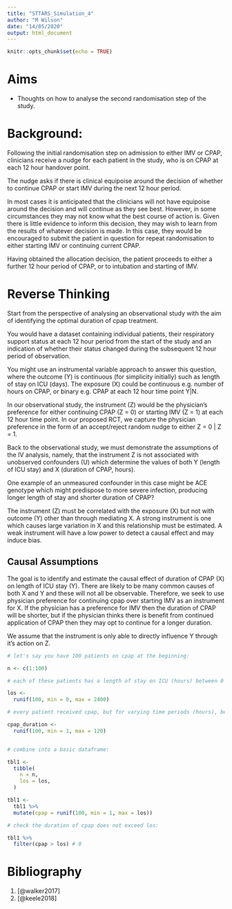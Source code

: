 ```yaml
---
title: "STTARS_Simulation_4"
author: "M Wilson"
date: "14/05/2020"
output: html_document
---
```


```r
knitr::opts_chunk$set(echo = TRUE)
```


# Aims

- Thoughts on how to analyse the second randomisation step of the study.



# Background:

Following the initial randomisation step on admission to either IMV or CPAP, clinicians receive a nudge for each patient in the study, who is on CPAP at each 12 hour handover point.

The nudge asks if there is clinical equipoise around the decision of whether to continue CPAP or start IMV during the next 12 hour period.  

In most cases it is anticipated that the clinicians will not have equipoise around the decision and will continue as they see best.  However, in some circumstances they may not know what the best course of action is.  Given there is little evidence to inform this decision, they may wish to learn from the results of whatever decision is made.  In this case, they would be encouraged to submit the patient in question for repeat randomisation to either starting IMV or continuing current CPAP.  

Having obtained the allocation decision, the patient proceeds to either a further 12 hour period of CPAP, or to intubation and starting of IMV.  



# Reverse Thinking

Start from the perspective of analysing an observational study with the aim of identifying the optimal duration of cpap treatment. 

You would have a dataset containing individual patients, their respiratory support status at each 12 hour period from the start of the study and an indication of whether their status changed during the subsequent 12 hour period of observation.  

You might use an instrumental variable approach to answer this question, where the outcome (Y) is continuous (for simplicity initially) such as length of stay on ICU (days).  The exposure (X) could be continuous e.g. number of hours on CPAP, or binary e.g. CPAP at each 12 hour time point Y|N.  

In our observational study, the instrument (Z) would be the physician's preference for either continuing CPAP (Z = 0) or starting IMV (Z = 1) at each 12 hour time point.  In our proposed RCT, we capture the physician preference in the form of an accept/reject random nudge to either Z = 0 | Z = 1. 

Back to the observational study, we must demonstrate the assumptions of the IV analysis, namely, 
that the instrument Z is not associated with unobserved confounders (U) which determine the values of both Y (length of ICU stay) and X (duration of CPAP, hours).  

One example of an unmeasured confounder in this case might be ACE genotype which might predispose to more severe infection, producing longer length of stay and shorter duration of CPAP?

The instrument (Z) must be correlated with the exposure (X) but not with outcome (Y) other than through mediating X.  A strong instrument is one which causes large variation in X and this relationship must be estimated.  A weak instrument will have a low power to detect a causal effect and may induce bias.  


## Causal Assumptions

The goal is to identify and estimate the causal effect of duration of CPAP (X) on length of ICU stay (Y).  There are likely to be many common causes of both X and Y and these will not all be observable.  Therefore, we seek to use physician preference for continuing cpap over starting IMV as an instrument for X.  If the physician has a preference for IMV then the duration of CPAP will be shorter, but if the physician thinks there is benefit from continued application of CPAP then they may opt to continue for a longer duration. 

We assume that the instrument is only able to directly influence Y through it's action on Z.  


```r
# let's say you have 100 patients on cpap at the beginning:

n <- c(1:100)

# each of these patients has a length of stay on ICU (hours) between 0 and 100 days

los <- 
  runif(100, min = 0, max = 2400)

# every patient received cpap, but for varying time periods (hours), between 1 and 120 hours

cpap_duration <- 
  runif(100, min = 1, max = 120)


# combine into a basic dataframe:

tbl1 <- 
  tibble(
    n = n,
    los = los,
  )

tbl1 <- 
  tbl1 %>% 
  mutate(cpap = runif(100, min = 1, max = los))

# check the duration of cpap does not exceed los:

tbl1 %>% 
  filter(cpap > los) # 0

```







# Bibliography

1. [@walker2017]
2. [@keele2018]

